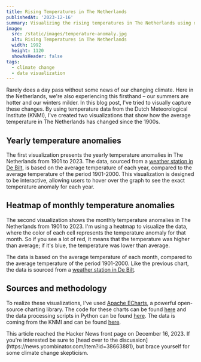 ```yaml
---
title: Rising Temperatures in The Netherlands
publishedAt: '2023-12-16'
summary: Visualizing the rising temperatures in The Netherlands using data from the Dutch Meteorological Institute (KNMI).
image:
  src: /static/images/temperature-anomaly.jpg
  alt: Rising Temperatures in The Netherlands
  width: 1992
  height: 1120
  showAsHeader: false
tags:
  - climate change
  - data visualization
---
```


Rarely does a day pass without some news of our changing climate. Here in the Netherlands, we're also experiencing this firsthand – our summers are hotter and our winters milder. In this blog post, I've tried to visually capture these changes. By using temperature data from the Dutch Meteorological Institute (KNMI), I've created two visualizations that show how the average temperature in The Netherlands has changed since the 1900s.

## Yearly temperature anomalies

The first visualization presents the yearly temperature anomalies in The Netherlands from 1901 to 2023. The data, sourced from a [weather station in De Bilt](https://www.knmi.nl/over-het-knmi/nieuws/120-jaar-weerstation-de-bilt), is based on the average temperature of each year, compared to the average temperature of the period 1901-2000. This visualization is designed to be interactive, allowing users to hover over the graph to see the exact temperature anomaly for each year.

<TemperatureAnomalies />

## Heatmap of monthly temperature anomalies

The second visualization shows the monthly temperature anomalies in The Netherlands from 1901 to 2023. I'm using a heatmap to visualize the data, where the color of each cell represents the temperature anomaly for that month. So if you see a lot of red, it means that the temperature was higher than average; if it's blue, the temperature was lower than average.

The data is based on the average temperature of each month, compared to the average temperature of the period 1901-2000. Like the previous chart, the data is sourced from a [weather station in De Bilt](https://www.knmi.nl/over-het-knmi/nieuws/120-jaar-weerstation-de-bilt).

<TemperatureHeatmap />

## Sources and methodology

To realize these visualizations, I've used [Apache ECharts](https://echarts.apache.org/en/index.html), a powerful open-source charting library. The code for these charts can be found [here](https://github.com/vnglst/koenvangilst.nl/tree/main/components/Prognose2100) and the data processing scripts in Python can be found [here](https://github.com/vnglst/dutch-climate-data/blob/main/update_temperatures.py). The data is coming from the KNMI and can be found [here](https://cdn.knmi.nl/knmi/map/page/klimatologie/gegevens/maandgegevens/mndgeg_260_tg.txt).

<Disclaimer>
  This article reached the Hacker News front page on December 16, 2023. If you're interested be sure to 
  [head over to the discussion](https://news.ycombinator.com/item?id=38663881), but brace yourself for some climate change skepticism.
</Disclaimer>

